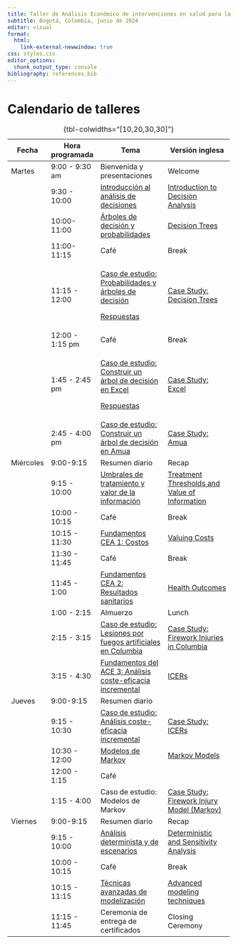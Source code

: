```yaml
---
title: Taller de Análisis Económico de intervenciones en salud para la toma de decisiones
subtitle: Bogotá, Colombia, junio de 2024
editor: visual
format: 
  html:
    link-external-newwindow: true
css: styles.css
editor_options: 
  chunk_output_type: console
bibliography: references.bib
---
```


# Calendario de talleres

+-----------+-----------------+---------------------------------------------------------------------------------------------------------------+--------------------------------------------------------------------------------------------------------------------------------+
| Fecha     | Hora programada | Tema                                                                                                          | Versión inglesa                                                                                                                |
+===========+=================+===============================================================================================================+================================================================================================================================+
| Martes    | 9:00 - 9:30 am  | Bienvenida y presentaciones                                                                                   | Welcome                                                                                                                        |
+-----------+-----------------+---------------------------------------------------------------------------------------------------------------+--------------------------------------------------------------------------------------------------------------------------------+
|           | 9:30 - 10:00    | [Introducción al análisis de decisiones](lectures/ESP_lec_1a.introduction-to-decision-analysis.qmd)           | [Introduction to Decision Analysis](lectures/lec_1a.introduction-to-decision-analysis.qmd "Introduction to Decision Analysis") |
+-----------+-----------------+---------------------------------------------------------------------------------------------------------------+--------------------------------------------------------------------------------------------------------------------------------+
|           | 10:00-11:00     | [Árboles de decisión y probabilidades](lectures/ESP_lec_2.decision-trees-and-probabilities.qmd)               | [Decision Trees](lectures/lec_2.decision-trees-and-probabilities.qmd "Decision Trees and Probabilities")                       |
+-----------+-----------------+---------------------------------------------------------------------------------------------------------------+--------------------------------------------------------------------------------------------------------------------------------+
|           | 11:00-11:15     | Café                                                                                                          | Break                                                                                                                          |
+-----------+-----------------+---------------------------------------------------------------------------------------------------------------+--------------------------------------------------------------------------------------------------------------------------------+
|           | 11:15 - 12:00   | [Caso de estudio: Probabilidades y árboles de decisión](case-studies/ESP_cs_prob-decision.html)               | [Case Study: Decision Trees](case-studies/cs_prob-decision.html)                                                               |
|           |                 |                                                                                                               |                                                                                                                                |
|           |                 | [Respuestas](case-studies/answer-keys/ESP_cs_decision-tree.pdf)                                               |                                                                                                                                |
+-----------+-----------------+---------------------------------------------------------------------------------------------------------------+--------------------------------------------------------------------------------------------------------------------------------+
|           | 12:00 - 1:15 pm | Café                                                                                                          | Break                                                                                                                          |
+-----------+-----------------+---------------------------------------------------------------------------------------------------------------+--------------------------------------------------------------------------------------------------------------------------------+
|           | 1:45 - 2:45 pm  | [Caso de estudio: Construir un árbol de decisión en Excel](case-studies/answer-keys/cs1_PE_v1_ANS.xlsx)       | [Case Study: Excel](case-studies/cs_decision-tree-excel.qmd)                                                                   |
|           |                 |                                                                                                               |                                                                                                                                |
|           |                 | [Respuestas](case-studies/answer-keys/cs1_PE_v1_ANS.xlsx)                                                     |                                                                                                                                |
+-----------+-----------------+---------------------------------------------------------------------------------------------------------------+--------------------------------------------------------------------------------------------------------------------------------+
|           | 2:45 - 4:00 pm  | [Caso de estudio: Construir un árbol de decisión en Amua](case-studies/ESP_cs_decision-tree-amua.qmd)         | [Case Study: Amua](case-studies/cs_decision-tree-amua.qmd)                                                                     |
+-----------+-----------------+---------------------------------------------------------------------------------------------------------------+--------------------------------------------------------------------------------------------------------------------------------+
| Miércoles | 9:00-9:15       | Resumen diario                                                                                                | Recap                                                                                                                          |
+-----------+-----------------+---------------------------------------------------------------------------------------------------------------+--------------------------------------------------------------------------------------------------------------------------------+
|           | 9:15 - 10:00    | [Umbrales de tratamiento y valor de la información](lectures/ESP_lec_4a.trt-thresholds-voi)                   | [Treatment Thresholds and Value of Information](lectures/lec_4a.trt-thresholds-voi)                                            |
+-----------+-----------------+---------------------------------------------------------------------------------------------------------------+--------------------------------------------------------------------------------------------------------------------------------+
|           | 10:00 - 10:15   | Café                                                                                                          | Break                                                                                                                          |
+-----------+-----------------+---------------------------------------------------------------------------------------------------------------+--------------------------------------------------------------------------------------------------------------------------------+
|           | 10:15 - 11:30   | [Fundamentos CEA 1: Costos](lectures/ESP_lec_5a.cea-fundamentals1.qmd)                                        | [Valuing Costs](lectures/lec_5a.cea-fundamentals1.qmd "Costs")                                                                 |
+-----------+-----------------+---------------------------------------------------------------------------------------------------------------+--------------------------------------------------------------------------------------------------------------------------------+
|           | 11:30 - 11:45   | Café                                                                                                          | Break                                                                                                                          |
+-----------+-----------------+---------------------------------------------------------------------------------------------------------------+--------------------------------------------------------------------------------------------------------------------------------+
|           | 11:45 - 1:00    | [Fundamentos CEA 2: Resultados sanitarios](lectures/ESP_lec_5b.cea-fundamentals2.qmd)                         | [Health Outcomes](lectures/lec_5b.cea-fundamentals2.qmd "Health outcomes")                                                     |
+-----------+-----------------+---------------------------------------------------------------------------------------------------------------+--------------------------------------------------------------------------------------------------------------------------------+
|           | 1:00 - 2:15     | Almuerzo                                                                                                      | Lunch                                                                                                                          |
+-----------+-----------------+---------------------------------------------------------------------------------------------------------------+--------------------------------------------------------------------------------------------------------------------------------+
|           | 2:15 - 3:15     | [Caso de estudio: Lesiones por fuegos artificiales en Columbia](case-studies/ESP_cs_injury-decision-tree.qmd) | [Case Study: Firework Injuries in Columbia](case-studies/cs_injury-decision-tree.qmd)                                          |
+-----------+-----------------+---------------------------------------------------------------------------------------------------------------+--------------------------------------------------------------------------------------------------------------------------------+
|           | 3:15 - 4:30     | [Fundamentos del ACE 3: Análisis coste-eficacia incremental](lectures/ESP_lec_6.ICERs.qmd)                    | [ICERs](lectures/lec_6.ICERs.qmd "Incremental CEA")                                                                            |
+-----------+-----------------+---------------------------------------------------------------------------------------------------------------+--------------------------------------------------------------------------------------------------------------------------------+
| Jueves    | 9:00-9:15       | Resumen diario                                                                                                |                                                                                                                                |
+-----------+-----------------+---------------------------------------------------------------------------------------------------------------+--------------------------------------------------------------------------------------------------------------------------------+
|           | 9:15 - 10:30    | [Caso de estudio: Análisis coste-eficacia incremental](case-studies/ESP_cs_icer.html)                         | [Case Study: ICERs](case-studies/cs_icer.qmd)                                                                                  |
+-----------+-----------------+---------------------------------------------------------------------------------------------------------------+--------------------------------------------------------------------------------------------------------------------------------+
|           | 10:30 - 12:00   | [Modelos de Markov](lectures/ESP_lec_7.MarkovModels1.qmd)                                                     | [Markov Models](lectures/lec_7.MarkovModels1.qmd)                                                                              |
+-----------+-----------------+---------------------------------------------------------------------------------------------------------------+--------------------------------------------------------------------------------------------------------------------------------+
|           | 12:00 - 1:15    | Café                                                                                                          |                                                                                                                                |
+-----------+-----------------+---------------------------------------------------------------------------------------------------------------+--------------------------------------------------------------------------------------------------------------------------------+
|           | 1:15 - 4:00     | Caso de estudio: Modelos de Markov                                                                            | [Case Study: Firework Injury Model (Markov)](case-studies/cs_injury-markov.qmd)                                                |
+-----------+-----------------+---------------------------------------------------------------------------------------------------------------+--------------------------------------------------------------------------------------------------------------------------------+
| Viernes   | 9:00-9:15       | Resumen diario                                                                                                | Recap                                                                                                                          |
+-----------+-----------------+---------------------------------------------------------------------------------------------------------------+--------------------------------------------------------------------------------------------------------------------------------+
|           | 9:15 - 10:00    | [Análisis determinista y de escenarios](lectures/ESP_lec_sensitivity.qmd)                                     | [Deterministic and Sensitivity Analysis](lectures/lec_sensitivity.qmd)                                                         |
+-----------+-----------------+---------------------------------------------------------------------------------------------------------------+--------------------------------------------------------------------------------------------------------------------------------+
|           | 10:00 - 10:15   | Café                                                                                                          | Break                                                                                                                          |
+-----------+-----------------+---------------------------------------------------------------------------------------------------------------+--------------------------------------------------------------------------------------------------------------------------------+
|           | 10:15 - 11:15   | [Técnicas avanzadas de modelización](lectures/ESP_lec_advanced-modeling-techniques.qmd)                       | [Advanced modeling techniques](lectures/lec_advanced-modeling-techniques.qmd)                                                  |
+-----------+-----------------+---------------------------------------------------------------------------------------------------------------+--------------------------------------------------------------------------------------------------------------------------------+
|           | 11:15 - 11:45   | Ceremonia de entrega de certificados                                                                          | Closing Ceremony                                                                                                               |
+-----------+-----------------+---------------------------------------------------------------------------------------------------------------+--------------------------------------------------------------------------------------------------------------------------------+

: {tbl-colwidths="\[10,20,30,30\]"}
